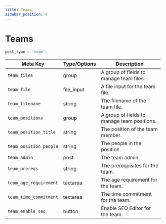 ```yaml
---
title: Teams
sidebar_position: 4
---
```


# Teams

```php
post_type = 'team';
```
| Meta Key | Type/Options | Description |
---|---|---
| `team_files` | group | A group of fields to manage team files. |
| `team_file` | file_input | A file input for the team file. |
| `team_filename` | string | The filename of the team file. |
| `team_positions` | group | A group of fields to manage team positions. |
| `team_position_title` | string | The position of the team member. |
| `team_position_people` | string | The people in the position. |
| `team_admin` | post | The team admin. |
| `team_prereqs` | string | The prerequisites for the team. |
| `team_age_requirement` | textarea | The age requirement for the team. |
| `team_time_commitment` | textarea | The time commitment for the team. |
| `team_enable_seo` | button | Enable SEO Editor for the team. |

